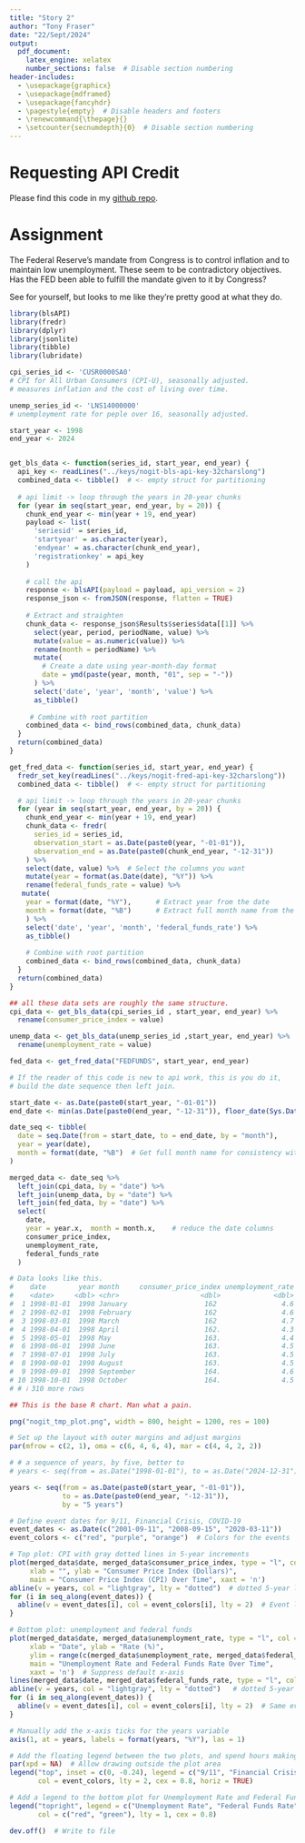 ```yaml
---
title: "Story 2"
author: "Tony Fraser"
date: "22/Sept/2024"
output:
  pdf_document:
    latex_engine: xelatex
    number_sections: false  # Disable section numbering
header-includes:
  - \usepackage{graphicx}
  - \usepackage{mdframed}
  - \usepackage{fancyhdr}
  - \pagestyle{empty}  # Disable headers and footers
  - \renewcommand{\thepage}{}
  - \setcounter{secnumdepth}{0}  # Disable section numbering
---
```


# Requesting API Credit
Please find this code in my [github repo](https://github.com/tonythor/cuny-datascience/blob/develop/data608-vis/story2.qmd).

# Assignment 

The Federal Reserve's mandate from Congress is to control inflation and to maintain low unemployment. These seem to be contradictory objectives. Has the FED been able to fulfill the mandate given to it by Congress?

See for yourself, but looks to me like they're pretty good at what they do.


\newpage

```r
library(blsAPI)
library(fredr) 
library(dplyr)
library(jsonlite)
library(tibble)
library(lubridate)

cpi_series_id <- 'CUSR0000SA0'
# CPI for All Urban Consumers (CPI-U), seasonally adjusted.
# measures inflation and the cost of living over time.

unemp_series_id <- 'LNS14000000'
# unemployment rate for peple over 16, seasonally adjusted.

start_year <- 1998
end_year <- 2024


get_bls_data <- function(series_id, start_year, end_year) { 
  api_key <- readLines("../keys/nogit-bls-api-key-32charslong")
  combined_data <- tibble()  # <- empty struct for partitioning 
  
  # api limit -> loop through the years in 20-year chunks 
  for (year in seq(start_year, end_year, by = 20)) {
    chunk_end_year <- min(year + 19, end_year)
    payload <- list(
      'seriesid' = series_id,
      'startyear' = as.character(year),
      'endyear' = as.character(chunk_end_year),
      'registrationkey' = api_key
    )
    
    # call the api
    response <- blsAPI(payload = payload, api_version = 2)
    response_json <- fromJSON(response, flatten = TRUE)
    
    # Extract and straighten
    chunk_data <- response_json$Results$series$data[[1]] %>%
      select(year, period, periodName, value) %>%
      mutate(value = as.numeric(value)) %>%  
      rename(month = periodName) %>%
      mutate(
        # Create a date using year-month-day format
        date = ymd(paste(year, month, "01", sep = "-"))  
      ) %>% 
      select('date', 'year', 'month', 'value') %>%
      as_tibble()
    
     # Combine with root partition
    combined_data <- bind_rows(combined_data, chunk_data)
  }    
  return(combined_data)
}

get_fred_data <- function(series_id, start_year, end_year) { 
  fredr_set_key(readLines("../keys/nogit-fred-api-key-32charslong"))
  combined_data <- tibble()  # <- empty struct for partitioning 

  # api limit -> loop through the years in 20-year chunks 
  for (year in seq(start_year, end_year, by = 20)) {
    chunk_end_year <- min(year + 19, end_year)
    chunk_data <- fredr(
      series_id = series_id,
      observation_start = as.Date(paste0(year, "-01-01")),
      observation_end = as.Date(paste0(chunk_end_year, "-12-31"))
    ) %>%
    select(date, value) %>%  # Select the columns you want
    mutate(year = format(as.Date(date), "%Y")) %>% 
    rename(federal_funds_rate = value) %>% 
   mutate(
    year = format(date, "%Y"),      # Extract year from the date
    month = format(date, "%B")      # Extract full month name from the date
    ) %>%
    select('date', 'year', 'month', 'federal_funds_rate') %>%
    as_tibble()
    
    # Combine with root partition
    combined_data <- bind_rows(combined_data, chunk_data)
  }
  return(combined_data)
}

## all these data sets are roughly the same structure. 
cpi_data <- get_bls_data(cpi_series_id , start_year, end_year) %>% 
  rename(consumer_price_index = value)

unemp_data <- get_bls_data(unemp_series_id ,start_year, end_year) %>%
  rename(unemployment_rate = value)

fed_data <- get_fred_data("FEDFUNDS", start_year, end_year)
```
```r
# If the reader of this code is new to api work, this is you do it, 
# build the date sequence then left join. 

start_date <- as.Date(paste0(start_year, "-01-01"))
end_date <- min(as.Date(paste0(end_year, "-12-31")), floor_date(Sys.Date(), "month") - months(1))

date_seq <- tibble(
  date = seq.Date(from = start_date, to = end_date, by = "month"),
  year = year(date),
  month = format(date, "%B")  # Get full month name for consistency with other data
)

merged_data <- date_seq %>%
  left_join(cpi_data, by = "date") %>%
  left_join(unemp_data, by = "date") %>%
  left_join(fed_data, by = "date") %>%
  select(
    date,
    year = year.x,  month = month.x,    # reduce the date columns
    consumer_price_index,
    unemployment_rate,
    federal_funds_rate
  )

# Data looks like this. 
#    date        year month     consumer_price_index unemployment_rate
#    <date>     <dbl> <chr>                    <dbl>             <dbl>
#  1 1998-01-01  1998 January                   162                4.6
#  2 1998-02-01  1998 February                  162                4.6
#  3 1998-03-01  1998 March                     162                4.7
#  4 1998-04-01  1998 April                     162.               4.3
#  5 1998-05-01  1998 May                       163.               4.4
#  6 1998-06-01  1998 June                      163.               4.5
#  7 1998-07-01  1998 July                      163.               4.5
#  8 1998-08-01  1998 August                    163.               4.5
#  9 1998-09-01  1998 September                 164.               4.6
# 10 1998-10-01  1998 October                   164.               4.5
# # ℹ 310 more rows
```
```r

## This is the base R chart. Man what a pain.

png("nogit_tmp_plot.png", width = 800, height = 1200, res = 100)

# Set up the layout with outer margins and adjust margins
par(mfrow = c(2, 1), oma = c(6, 4, 6, 4), mar = c(4, 4, 2, 2))

# # a sequence of years, by five, better to 
# years <- seq(from = as.Date("1998-01-01"), to = as.Date("2024-12-31"), by = "5 years")

years <- seq(from = as.Date(paste0(start_year, "-01-01")), 
             to = as.Date(paste0(end_year, "-12-31")), 
             by = "5 years")

# Define event dates for 9/11, Financial Crisis, COVID-19
event_dates <- as.Date(c("2001-09-11", "2008-09-15", "2020-03-11"))
event_colors <- c("red", "purple", "orange")  # Colors for the events

# Top plot: CPI with gray dotted lines in 5-year increments
plot(merged_data$date, merged_data$consumer_price_index, type = "l", col = "blue",
     xlab = "", ylab = "Consumer Price Index (Dollars)", 
     main = "Consumer Price Index (CPI) Over Time", xaxt = 'n')
abline(v = years, col = "lightgray", lty = "dotted")  # dotted 5-year lines
for (i in seq_along(event_dates)) {
  abline(v = event_dates[i], col = event_colors[i], lty = 2)  # Event lines in both charts
}

# Bottom plot: unemployment and federal funds 
plot(merged_data$date, merged_data$unemployment_rate, type = "l", col = "red",
     xlab = "Date", ylab = "Rate (%)",
     ylim = range(c(merged_data$unemployment_rate, merged_data$federal_funds_rate)),
     main = "Unemployment Rate and Federal Funds Rate Over Time", 
     xaxt = 'n')  # Suppress default x-axis
lines(merged_data$date, merged_data$federal_funds_rate, type = "l", col = "green")
abline(v = years, col = "lightgray", lty = "dotted")   # dotted 5-year lines
for (i in seq_along(event_dates)) {
  abline(v = event_dates[i], col = event_colors[i], lty = 2)  # Same event lines
}

# Manually add the x-axis ticks for the years variable
axis(1, at = years, labels = format(years, "%Y"), las = 1)

# Add the floating legend between the two plots, and spend hours making it fit in the right place.
par(xpd = NA)  # Allow drawing outside the plot area
legend("top", inset = c(0, -0.24), legend = c("9/11", "Financial Crisis", "COVID"),
       col = event_colors, lty = 2, cex = 0.8, horiz = TRUE)

# Add a legend to the bottom plot for Unemployment Rate and Federal Funds Rate
legend("topright", legend = c("Unemployment Rate", "Federal Funds Rate"),
       col = c("red", "green"), lty = 1, cex = 0.8)

dev.off()  # Write to file
```

\begin{mdframed}[linecolor=black, linewidth=3pt]
\begin{center}
\includegraphics[width=0.8\textwidth]{nogit_tmp_plot.png}
\end{center}
\end{mdframed}
